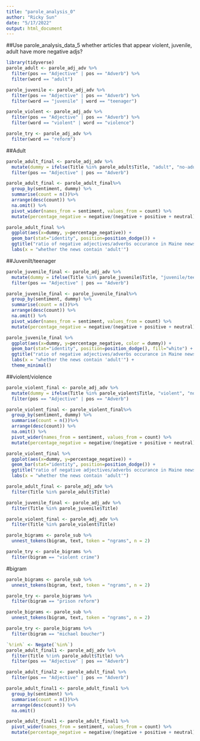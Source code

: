 ```yaml
---
title: "parole_analysis_0"
author: "Ricky Sun"
date: "5/17/2022"
output: html_document
---
```



##Use parole_analysis_data_5
whether articles that appear violent, juvenile, adult have more negative adjs?

```r
library(tidyverse)
parole_adult <- parole_adj_adv %>%
  filter(pos == "Adjective" | pos == "Adverb") %>%
  filter(word == "adult")

parole_juvenile <- parole_adj_adv %>%
  filter(pos == "Adjective" | pos == "Adverb") %>%
  filter(word == "juvenile" | word == "teenager")

parole_violent <- parole_adj_adv %>%
  filter(pos == "Adjective" | pos == "Adverb") %>%
  filter(word == "violent" | word == "violence")

parole_try <- parole_adj_adv %>%
  filter(word == "reform")
```

##Adult
```r
parole_adult_final <- parole_adj_adv %>%
  mutate(dummy = ifelse(Title %in% parole_adult$Title, "adult", "no-adult")) %>%
  filter(pos == "Adjective" | pos == "Adverb") 
```

```r
parole_adult_final <- parole_adult_final%>%
  group_by(sentiment, dummy) %>%
  summarise(count = n())%>%
  arrange(desc(count)) %>%
  na.omit() %>%
  pivot_wider(names_from = sentiment, values_from = count) %>%
  mutate(percentage_negative = negative/(negative + positive + neutral)) 
```

```r
parole_adult_final %>%
  ggplot(aes(x=dummy, y=percentage_negative)) +
  geom_bar(stat="identity", position=position_dodge()) +
  ggtitle("ratio of negative adjectives/adverbs occurance in Maine news around parole") +
  labs(x = "whether the news contain 'adult'")
```

##Juvenilt/teenager
```r
parole_juvenile_final <- parole_adj_adv %>%
  mutate(dummy = ifelse(Title %in% parole_juvenile$Title, "juvenile/teenager", "no-juvenile/teenager")) %>%
  filter(pos == "Adjective" | pos == "Adverb") 
```

```r
parole_juvenile_final <- parole_juvenile_final%>%
  group_by(sentiment, dummy) %>%
  summarise(count = n())%>%
  arrange(desc(count)) %>%
  na.omit() %>%
  pivot_wider(names_from = sentiment, values_from = count) %>%
  mutate(percentage_negative = negative/(negative + positive + neutral)) 
```

```r
parole_juvenile_final %>%
  ggplot(aes(x=dummy, y=percentage_negative, color = dummy)) +
  geom_bar(stat="identity", position=position_dodge(), fill="white") +
  ggtitle("ratio of negative adjectives/adverbs occurance in Maine news around parole") +
  labs(x = "whether the news contain 'adult'") +
  theme_minimal()
```

##violent/violence
```r
parole_violent_final <- parole_adj_adv %>%
  mutate(dummy = ifelse(Title %in% parole_violent$Title, "violent", "no-violent")) %>%
  filter(pos == "Adjective" | pos == "Adverb") 
```

```r
parole_violent_final <- parole_violent_final%>%
  group_by(sentiment, dummy) %>%
  summarise(count = n())%>%
  arrange(desc(count)) %>%
  na.omit() %>%
  pivot_wider(names_from = sentiment, values_from = count) %>%
  mutate(percentage_negative = negative/(negative + positive + neutral)) 
```

```r
parole_violent_final %>%
  ggplot(aes(x=dummy, y=percentage_negative)) +
  geom_bar(stat="identity", position=position_dodge()) +
  ggtitle("ratio of negative adjectives/adverbs occurance in Maine news around parole") +
  labs(x = "whether the news contain 'adult'")
```



```r
parole_adult_final <- parole_adj_adv %>%
  filter(Title %in% parole_adult$Title)

parole_juvenile_final <- parole_adj_adv %>%
  filter(Title %in% parole_juvenile$Title)

parole_violent_final <- parole_adj_adv %>%
  filter(Title %in% parole_violent$Title)
```

```r
parole_bigrams <- parole_sub %>% 
  unnest_tokens(bigram, text, token = "ngrams", n = 2)

parole_try <- parole_bigrams %>%
  filter(bigram == "violent crime")
```

#bigram
```r
parole_bigrams <- parole_sub %>% 
  unnest_tokens(bigram, text, token = "ngrams", n = 2)

parole_try <- parole_bigrams %>%
  filter(bigram == "prison reform")
```

```r
parole_bigrams <- parole_sub %>% 
  unnest_tokens(bigram, text, token = "ngrams", n = 2)

parole_try <- parole_bigrams %>%
  filter(bigram == "michael boucher")
```

```r
`%!in%` <- Negate(`%in%`)
parole_adult_final1 <- parole_adj_adv %>%
  filter(Title %!in% parole_adult$Title) %>%
  filter(pos == "Adjective" | pos == "Adverb") 

parole_adult_final2 <- parole_adult_final %>%
  filter(pos == "Adjective" | pos == "Adverb") 
```

```r
parole_adult_final1 <- parole_adult_final1 %>%
  group_by(sentiment) %>%
  summarise(count = n())%>%
  arrange(desc(count)) %>%
  na.omit()

parole_adult_final1 <- parole_adult_final1 %>%
  pivot_wider(names_from = sentiment, values_from = count) %>%
  mutate(percentage_negative = negative/(negative + positive + neutral)) %>%
```






















